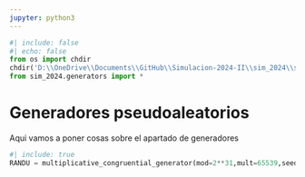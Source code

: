 ```yaml
---
jupyter: python3
---
```


```python
#| include: false
#| echo: false
from os import chdir
chdir('D:\\OneDrive\\Documents\\GitHub\\Simulacion-2024-II\\sim_2024\\src')
from sim_2024.generators import *
```
# Generadores pseudoaleatorios

Aqui vamos a poner cosas sobre el apartado de generadores

```python
#| include: true
RANDU = multiplicative_congruential_generator(mod=2**31,mult=65539,seed=14501)
```
